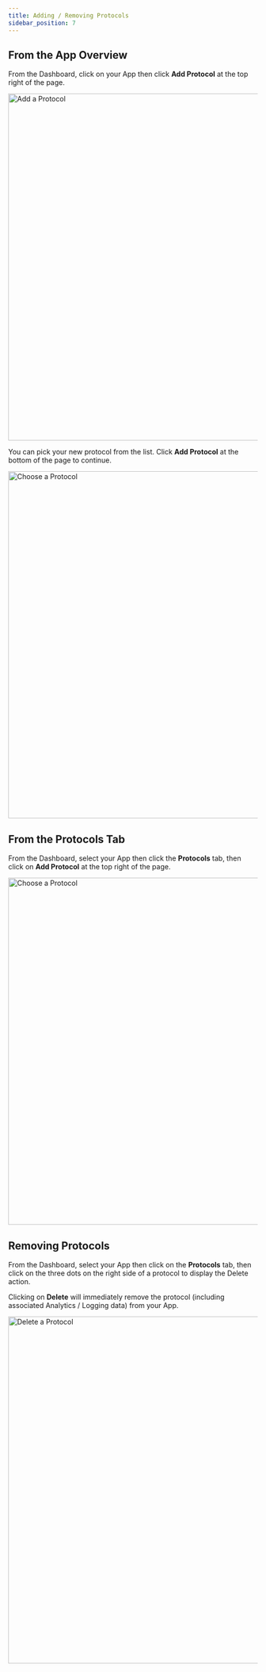 ```yaml
---
title: Adding / Removing Protocols
sidebar_position: 7
---
```



## From the App Overview

From the Dashboard, click on your App then click **Add Protocol** at the top right of the page.

<img
  src={img1}
  alt="Add a Protocol"
  width="700"
  className="shadow--tl inline-image"
/>

You can pick your new protocol from the list. Click **Add Protocol** at the bottom of the page to continue.

<img
  src={img2}
  alt="Choose a Protocol"
  width="700"
  className="shadow--tl inline-image"
/>

## From the Protocols Tab

From the Dashboard, select your App then click the **Protocols** tab, then click on **Add Protocol** at the top right of the page.

<img
  src={img3}
  alt="Choose a Protocol"
  width="700"
  className="shadow--tl inline-image"
/>

## Removing Protocols

From the Dashboard, select your App then click on the **Protocols** tab, then click on the three dots on the right side of a protocol to display the Delete action.

Clicking on **Delete** will immediately remove the protocol (including associated Analytics / Logging data) from your App.

<img
  src={img4}
  alt="Delete a Protocol"
  width="700"
  className="shadow--tl inline-image"
/>
